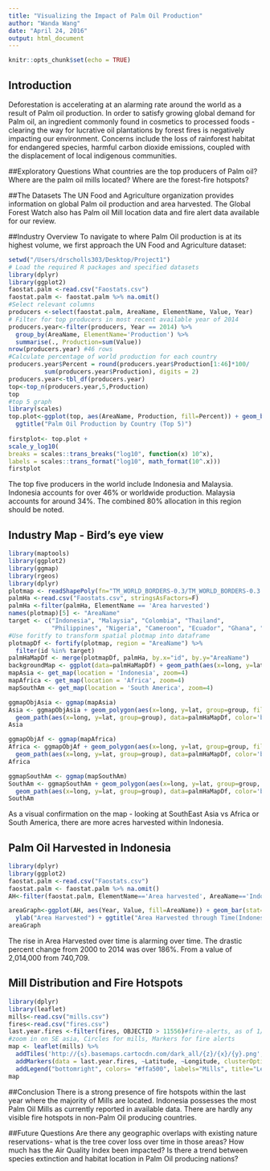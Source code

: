 ```yaml
---
title: "Visualizing the Impact of Palm Oil Production"
author: "Wanda Wang"
date: "April 24, 2016"
output: html_document
---
```

```r
knitr::opts_chunk$set(echo = TRUE)
```
## Introduction
Deforestation is accelerating at an alarming rate around the world as a result of Palm oil production. In order to satisfy growing global demand for Palm oil, an ingredient commonly found in cosmetics to processed foods - clearing the way for lucrative oil plantations by forest fires is negatively impacting our environment. Concerns include the loss of rainforest habitat for endangered species, harmful carbon dioxide emissions, coupled with the displacement of local indigenous communities. 

##Exploratory Questions
What countries are the top producers of Palm oil? 
Where are the palm oil mills located? 
Where are the forest-fire hotspots? 

##The Datasets
The UN Food and Agriculture organization provides information on global Palm oil production and area harvested. The Global Forest Watch also has Palm oil Mill location data and fire alert data available for our review.

##Industry Overview
To navigate to where Palm Oil production is at its highest volume, we first approach the UN Food and Agriculture dataset: 
```r
setwd("/Users/drscholls303/Desktop/Project1")
# Load the required R packages and specified datasets
library(dplyr)
library(ggplot2)
faostat.palm <-read.csv("Faostats.csv")
faostat.palm <- faostat.palm %>% na.omit()
#Select relevant columns
producers <-select(faostat.palm, AreaName, ElementName, Value, Year)
# Filter for top producers in most recent available year of 2014
producers.year<-filter(producers, Year == 2014) %>% 
  group_by(AreaName, ElementName='Production') %>% 
  summarise(., Production=sum(Value)) 
nrow(producers.year) #46 rows 
#Calculate percentage of world production for each country
producers.year$Percent = round(producers.year$Production[1:46]*100/
          sum(producers.year$Production), digits = 2)
producers.year<-tbl_df(producers.year)
top<-top_n(producers.year,5,Production)
top
#top 5 graph
library(scales)
top.plot<-ggplot(top, aes(AreaName, Production, fill=Percent)) + geom_bar(stat="identity") + xlab("Country") + ylab("Oil Production") +
  ggtitle("Palm Oil Production by Country (Top 5)")
  
firstplot<- top.plot + 
scale_y_log10(
breaks = scales::trans_breaks("log10", function(x) 10^x),
labels = scales::trans_format("log10", math_format(10^.x)))
firstplot
```
The top five producers in the world include Indonesia and Malaysia. Indonesia accounts for over 46% or worldwide production. Malaysia accounts for around 34%. The combined 80% allocation in this region should be noted. 

## Industry Map - Bird's eye view 
```r
library(maptools)
library(ggplot2)
library(ggmap)
library(rgeos)
library(dplyr)
plotmap <- readShapePoly(fn="TM_WORLD_BORDERS-0.3/TM_WORLD_BORDERS-0.3.shp")
palmHa <-read.csv("Faostats.csv", stringsAsFactors=F)
palmHa <-filter(palmHa, ElementName == 'Area harvested')
names(plotmap)[5] <- "AreaName"
target <- c("Indonesia", "Malaysia", "Colombia", "Thailand", 
            "Philippines", "Nigeria", "Cameroon", "Ecuador", "Ghana", "Honduras","Guatemala")
#Use foritfy to transform spatial plotmap into dataframe
plotmapDf <- fortify(plotmap, region = "AreaName") %>% 
  filter(id %in% target)
palmHaMapDf <- merge(plotmapDf, palmHa, by.x="id", by.y="AreaName")
backgroundMap <- ggplot(data=palmHaMapDf) + geom_path(aes(x=long, y=lat, group=group), color='grey') + coord_equal() + geom_polygon(aes(x=long, y=lat, group=group, fill=Value))
mapAsia <- get_map(location = 'Indonesia', zoom=4)
mapAfrica <- get_map(location = 'Africa', zoom=4)
mapSouthAm <- get_map(location = 'South America', zoom=4)

ggmapObjAsia <- ggmap(mapAsia)
Asia <- ggmapObjAsia + geom_polygon(aes(x=long, y=lat, group=group, fill=Value), data=palmHaMapDf, alpha=.9) + 
  geom_path(aes(x=long, y=lat, group=group), data=palmHaMapDf, color='black')
Asia

ggmapObjAf <- ggmap(mapAfrica)
Africa <- ggmapObjAf + geom_polygon(aes(x=long, y=lat, group=group, fill=Value), data=palmHaMapDf, alpha=.9) + 
  geom_path(aes(x=long, y=lat, group=group), data=palmHaMapDf, color='black')
Africa

ggmapSouthAm <- ggmap(mapSouthAm)
SouthAm <- ggmapSouthAm + geom_polygon(aes(x=long, y=lat, group=group, fill=Value), data=palmHaMapDf, alpha=.9) + 
  geom_path(aes(x=long, y=lat, group=group), data=palmHaMapDf, color='black')
SouthAm
```


As a visual confirmation on the map - looking at SouthEast Asia vs Africa or South America, there are more acres harvested within Indonesia. 


## Palm Oil Harvested in Indonesia

```r
library(dplyr)
library(ggplot2)
faostat.palm <-read.csv("Faostats.csv")
faostat.palm <- faostat.palm %>% na.omit()
AH<-filter(faostat.palm, ElementName=='Area harvested', AreaName=='Indonesia')

areaGraph<-ggplot(AH, aes(Year, Value, fill=AreaName)) + geom_bar(stat="identity") +
  ylab("Area Harvested") + ggtitle("Area Harvested through Time(Indonesia)")
areaGraph
```


The rise in Area Harvested over time is alarming over time. The drastic percent change from 2000 to 2014 was over 186%. From a value of 2,014,000 from 740,709. 

## Mill Distribution and Fire Hotspots
```r
library(dplyr)
library(leaflet)
mills<-read.csv("mills.csv")
fires<-read.csv("fires.csv")
last.year.fires <-filter(fires, OBJECTID > 11556)#fire-alerts, as of 1/01/2015
#zoom in on SE asia, Circles for mills, Markers for fire alerts
map <- leaflet(mills) %>%
  addTiles('http://{s}.basemaps.cartocdn.com/dark_all/{z}/{x}/{y}.png',attribution='Map tiles by <a href="http://stamen.com">Stamen Design</a>, <a href="http://creativecommons.org/licenses/by/3.0">CC BY 3.0</a> &mdash; Map data &copy; <a href="http://www.openstreetmap.org/copyright">OpenStreetMap</a>') %>% addCircles(~longitude, ~latitude, popup=mills$type, weight = 3, radius=40, color="#ffa500", stroke = TRUE, fillOpacity = 0.8) %>%
  addMarkers(data = last.year.fires, ~Latitude, ~Longitude, clusterOptions = markerClusterOptions()) %>% 
  addLegend("bottomright", colors= "#ffa500", labels="Mills", title="Legend") 
map
```

##Conclusion
There is a strong presence of fire hotspots within the last year where the majority of Mills are located. Indonesia possesses the most Palm Oil Mills as currently reported in available data. There are hardly any visible fire hotspots in non-Palm Oil producing countries. 

##Future Questions
Are there any geographic overlaps with existing nature reservations- what is the tree cover loss over time in those areas?
How much has the Air Quality Index been impacted?
Is there a trend between species extinction and habitat location in Palm Oil producing nations? 
 